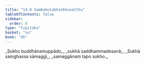 ```yaml
---
title: "14.8 Sambahulabhikkhuvatthu"
tableOfContents: false
sidebar:
  order: 8
type: "tipitaka"
basket: "su"
book: "dh"
---
```



<DynamicBreadcrumb />

<Division number="194" book="dh">

<Paragraph number="208" type="verses" book="dh">
_Sukho buddhānamuppādo,_  
_sukhā saddhammadesanā;_  
_Sukhā saṃghassa sāmaggī,_  
_samaggānaṃ tapo sukho._
</Paragraph>
</Division>